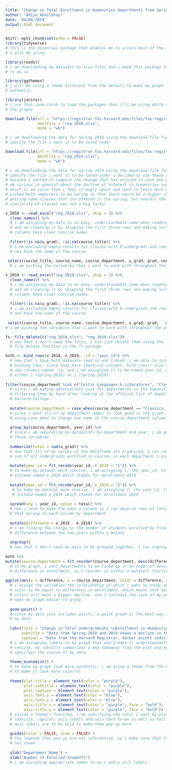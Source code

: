 ```yaml
---
title: "Change in Total Enrollment in Humanities Departments from Spring 2018 to Spring 2019"
author: "Adiya Abdilkhay"
date: '04/06/2019'
output: html_document
---
```


```r
knitr::opts_chunk$set(echo = FALSE)
library(tidyverse)
# this is the essential package that enables me to access most of the functions
# i will be using

library(readxl)
# i am downloading my datasets as xlsx files and i need this package to be able
# to do so

library(ggthemes)
# i will be using a theme different from the default to make my graph look more
# authentic

library(janitor)
# i use this code chunk to load the packages that i'll be using while creating
# the graphs
```

```r


download.file(url = "https://registrar.fas.harvard.edu/files/fas-registrar/files/class_enrollment_summary_by_term_03.06.18.xlsx",
              destfile = "reg_2018.xlsx",
              mode = "wb")

# i am downloading the data for Spring 2018 using the download.file function and
# specify the file i want it to be saved under

download.file(url = "https://registrar.fas.harvard.edu/files/fas-registrar/files/class_enrollment_summary_by_term_3.22.19.xlsx",
              destfile = "reg_2019.xlsx",
              mode = "wb")

# i am downloading the data for Spring 2019 using the download.file function and
# specify the file i want it to be saved under i decided to use these semesters
# because i wanted to compare the change that has occured in just one year and
# am curious in general about the decline of interest in humanities courses,
# which is an issue that i feel strongly about and want to learn more about. i
# picked both semesters to be spring so that there would be a higher chance of
# getting same classes that are offered in the spring, but overall the
# similarity of classes was not a big factor
```

```r
x_2018 <- read_excel("reg_2018.xlsx", skip = 3) %>% 
  clean_names() %>% 
  # i am assigning my data to an easy, understandable name when reading it in
  # and am cleaning it by skipping the first three rows and making sure that my
  # columns have clear concise names
  
  filter(!is.na(u_grad), !is.na(course_title)) %>% 
  # i am excluding empty results for classes with 0 undergrads and rows that do
  # not have the name of the course
  
 select(course_title, course_name, course_department, u_grad, grad, non_degree, x_reg, withdraw, total)
  # i am picking the variables that i want to work with throughout the process

x_2019 <- read_excel("reg_2019.xlsx", skip = 3) %>% 
  clean_names() %>% 
  # i am assigning my data to an easy, understandable name when reading it in
  # and am cleaning it by skipping the first three rows and making sure that my
  # columns have clear concise names
  
  filter(!is.na(u_grad), !is.na(course_title)) %>% 
  # i am excluding empty results for classes with 0 undergrads and rows that do
  # not have the name of the course
  
 select(course_title, course_name, course_department, u_grad, grad,   non_degree, x_reg, withdraw, total)
# i am picking the variables that i want to work with throughout the process

fs::file_delete(c("reg_2018.xlsx", "reg_2019.xlsx"))
  # now that i don't need the files, i can just delete them using the
  # file_delete function in the fs package

both <- bind_rows(x_2018, x_2019, .id = "year_id") %>% 
  # now that i have both datasets read in and tidied, i am able to join them by
  # binding rows, since they have identical columns. bind_rows() also creates a
  # new columns named .id, and i am assigning it to be named year_id, which is
  # either 1 (Spring 2018) or 2 (Spring 2019)
  
filter(course_department %in% c("Celtic Languages & Literatures", "Classics, The", "Comparative Literature", "English", "Germanic Languages & Literatures", "History of Art & Architecture", "Music", "Romance Languages & Literatures", "Slavic Languages & Literatures", "Visual & Environmental Studies")) %>% 
  # since i am making observations just for departments in the humanities, i am
  # filtering them by hand after looking at the official list of departments at
  # Harvard College
  
  mutate(course_department = case_when(course_department == "Classics, The" ~ "The Classics", TRUE ~ course_department)) %>%
  # since i want all of my department names to look good in the graph, i am
  # using case_when to change one name in the course_department column
  
  group_by(course_department, year_id) %>%
  # since i am separating my datapoints by department and year, i am grouping by
  # these variables
  
  summarize(total = sum(u_grad)) %>% 
  # now that all of my values in the dataframe are organized, i can count the
  # sum of all undergrands enrolled in courses in each department i picked
  
  mutate(year_id = fct_recode(year_id, e_2018 = "1")) %>% 
  # to make my dataset more concise, i am assigning 1, the year_id, to be
  # instead named e_2018 which stands for enrollment 2018
  
  mutate(year_id = fct_recode(year_id, e_2019 = "2")) %>% 
   # to make my dataset more concise, i am assigning 1, the year_id, to be
   # instead named e_2019 which stands for enrollment 2019
  
  spread(key = year_id, value = total) %>% 
  # now i need to make the year a column so i can observe rows of total students
  # that belong to each column by department
  
  mutate(difference = e_2019 - e_2018) %>% 
  # i am finding the change in the number of students enrolled by finding the
  # difference between the two years within a mutate
  
  ungroup()
  # now that i don't need my data to be grouped together, i can ungroup it
  
both %>%
mutate(course_department = fct_reorder(course_department, desc(difference))) %>%
  # in my graph, i want departments to be lined up in an order of descending
  # difference in enrollment, so i reorder it within a mutate() function
  
ggplot(aes(x = difference, y = course_department, color = difference, size = 5)) +
  # i assign the variables the relationship of which i want to study and set the
  # color to be equal to difference in enrollment, which means that darker
  # colors will mean a bigger decline, and i increase the size of my points to
  # make my graph easier to grasp
  
  geom_point() +
  # since my data just includes points, a point graph is the best way to present
  # my data
  
  labs(title = "Change in Total Undergraduate \nEnrollment in Humanities Departments",
       subtitle = "Data from Spring 2018 and 2019 shows a decline in the majority \nof departments in Humanities",
       caption = "Data from the Harvard Registrar, darker points indicate larger decline") +
  # i am assigning labels to my graph that would make it understandable and
  # concise, my subtitle summarizes a key takeaway from the plot and my caption
  # specifies the source of my data
  
  theme_economist() +
  # to make my graph look more authentic, i am using a theme from The Economist
  # to make it look more colorful
  
  theme(plot.title = element_text(color = "purple"), 
        plot.subtitle = element_text(color = "purple"), 
        plot.caption = element_text(color = "purple"), 
        axis.text.y = element_text(color = "blue"), 
        axis.text.x = element_text(color = "blue"),
        axis.title.x = element_text(color = "purple", face = "bold"),
        axis.title.y = element_text(color = "purple", face = "bold")) +
  # inside a theme() function, i am specifying the color i want my plot title,
  # subtitle, caption, axis labels and axis text to be as well as tell that my
  # axis labels are to be bold to make them pop up more
  
  guides(color = FALSE, size = FALSE) +
  # the legends that pop up are not informative, so i make sure that they are
  # not shown
  
  ylab("Department Name") +
  xlab("Number of Enrolled Students")
  # i am assigning appropriate names to my x and y axis labels

```

